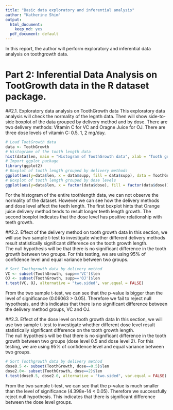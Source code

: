 ```yaml
---
title: "Basic data exploratory and inferential analysis"
author: "Katherine Shim"
output:
  html_document:
    keep_md: yes
  pdf_document: default
---
```


In this report, the author will perform exploratory and inferential data analysis on toothgrowth data.

# Part 2: Inferential Data Analysis on TootGrowth data in the R dataset package.

##2.1. Exploratory data analysis on ToothGrowth data
This exploratory data analysis will check the normality of the legnth data. Then will show side-to-side boxplot of the data grouped by delivery method and by dose. There are two delivery methods: Vitamin C for VC and Oragne Juice for OJ. There are three dose levels of vitamin C: 0.5, 1, 2 mg/day.
```r
# Load TootGrowth data
data <- ToothGrowth
# Histograme of the tooth length data
hist(data$len, main = "Histogram of ToothGrowth data", xlab = "Tooth growth length")
# Import ggplot package
library(ggplot2)
# Boxplot of tooth length grouped by delivery methods
ggplot(aes(y=data$len, x = data$supp, fill = data$supp), data = ToothGrowth) + geom_boxplot()+labs(title="Plot of length by delivery methods", x ="Delivery methods", y = "Teeth length")+ scale_fill_discrete(name = "Delivery Method")
# Boxplot of tooth length grouped by dose levels
ggplot(aes(y=data$len, x = factor(data$dose), fill = factor(data$dose)), data = ToothGrowth) + geom_boxplot()+labs(title="Plot of length by delivery methods", x ="Dose level", y = "Teeth length")+scale_fill_discrete(name = "Dose Level")
```
  
For the histogram of the entire toothlength data, we can not observe the normality of the dataset. However we can see how the delivery methods and dose level affect the teeth length. The first boxplot hints that Orange juice delivery method tends to result longer teeth length growth. The second boxplot indicates that the dose level has positive relationship with teeth growth.

##2.2. Effect of the delivery method on tooth growth data
In this section, we will use two sample t-test to investigate whether different delivery methods result statistically significant difference on the tooth growth length.  
The null hypothesis will be that there is no significant difference in the tooth growth between two groups. For this testing, we are using 95% of confidence level and equal variance between two groups.
```r
# Sort Toothgrowth data by delivery method
VC <- subset(ToothGrowth, supp=='VC')$len
OJ <- subset(ToothGrowth, supp=='OJ')$len
t.test(VC, OJ, alternative = "two.sided", var.equal = FALSE)
```
  
From the two sample t-test, we can see that the p-value is bigger than the level of significance (0.06063 > 0.05). Therefore we fail to reject null hypothesis, and this indicates that there is no significant difference between the delivery method groups, VC and OJ.

##2.3. Effect of the dose level on tooth growth data
In this section, we will use two sample t-test to investigate whether different dose level result statistically significant difference on the tooth growth length.  
The null hypothesis will be that there is no significant difference in the tooth growth between two groups (dose level 0.5 and dose level 2). For this testing, we are using 95% of confidence level and equal variance between two groups.
```r
# Sort Toothgrowth data by delivery method
dose0.5 <- subset(ToothGrowth, dose==0.5)$len
dose2.0<- subset(ToothGrowth, dose==2)$len
t.test(dose0.5, dose2.0, alternative = "two.sided", var.equal = FALSE)
```
From the two sample t-test, we can see that the p-value is much smaller than the level of significance (4.398e-14 < 0.05). Therefore we successfully reject null hypothesis. This indicates that there is significant difference between the dose level groups.
